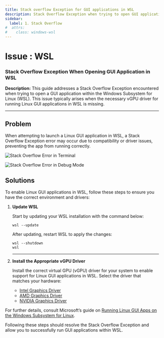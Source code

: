 ```yaml
---
title: Stack overflow Exception for GUI applications in WSL
description: Stack Overflow Exception when trying to open GUI application in WSL and how to resolve it.
sidebar:
  label: 1. Stack Overflow
#  attrs:
#    class: windows-wsl
---
```

<h1> Issue : WSL </h1>


### Stack Overflow Exception When Opening GUI Application in WSL

**Description:** This guide addresses a Stack Overflow Exception encountered when trying to open a GUI application within the Windows Subsystem for Linux (WSL). This issue typically arises when the necessary vGPU driver for running Linux GUI applications in WSL is missing.

---

## Problem

When attempting to launch a Linux GUI application in WSL, a Stack Overflow Exception error may occur due to compatibility or driver issues, preventing the app from running correctly.

![Stack Overflow Error in Terminal](/images/installation/wsl/stack-overflow-error-wsl-terminal.png)

![Stack Overflow Error in Debug Mode](/images/installation/wsl/stack-overflow-error-wsl-debug.png)

## Solutions

To enable Linux GUI applications in WSL, follow these steps to ensure you have the correct environment and drivers:

<Steps>

1. **Update WSL**

   Start by updating your WSL installation with the command below:

   ```shell
   wsl --update
   ```

   After updating, restart WSL to apply the changes:

   ```shell
   wsl --shutdown
   wsl
   ```

   ---

2. **Install the Appropriate vGPU Driver**

   Install the correct virtual GPU (vGPU) driver for your system to enable support for Linux GUI applications in WSL. Select the driver that matches your hardware:

   - [Intel Graphics Driver](https://www.intel.com/content/www/us/en/download/19344/intel-graphics-windows-dch-drivers.html)
   - [AMD Graphics Driver](https://www.amd.com/en/support/download/drivers.html)
   - [NVIDIA Graphics Driver](https://www.nvidia.com/Download/index.aspx?lang=en-us)

</Steps>

For further details, consult Microsoft’s guide on [Running Linux GUI Apps on the Windows Subsystem for Linux](https://learn.microsoft.com/en-us/windows/wsl/tutorials/gui-apps). 

Following these steps should resolve the Stack Overflow Exception and allow you to successfully run GUI applications within WSL.
